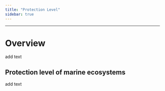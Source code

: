 ```yaml
---
title: "Protection Level"
sidebar: true
---
```


------------------------------------------------------------------------

# Overview

add text

## Protection level of marine ecosystems

add text
